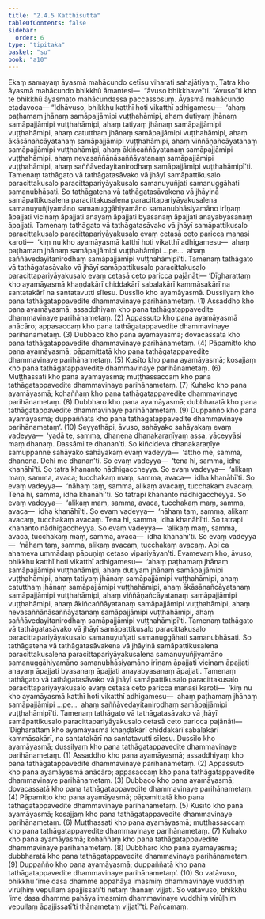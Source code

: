 ```yaml
---
title: "2.4.5 Katthīsutta"
tableOfContents: false
sidebar:
  order: 6
type: "tipitaka"
basket: "su"
book: "a10"
---
```



<DynamicBreadcrumb />

<Division number="85" book="a10" bookNo="17" page="382">

<Paragraph number="658" book="a10">
Ekaṃ samayaṃ āyasmā mahācundo cetīsu viharati sahajātiyaṃ. Tatra kho āyasmā mahācundo bhikkhū āmantesi—  “āvuso bhikkhave”ti. “Āvuso”ti kho te bhikkhū āyasmato mahācundassa paccassosuṃ. Āyasmā mahācundo etadavoca—
</Paragraph>

<Paragraph number="659" book="a10">
“Idhāvuso, bhikkhu katthī hoti vikatthī adhigamesu—  ‘ahaṃ paṭhamaṃ jhānaṃ samāpajjāmipi vuṭṭhahāmipi, ahaṃ dutiyaṃ jhānaṃ samāpajjāmipi vuṭṭhahāmipi, ahaṃ tatiyaṃ jhānaṃ samāpajjāmipi vuṭṭhahāmipi, ahaṃ catutthaṃ jhānaṃ samāpajjāmipi vuṭṭhahāmipi, ahaṃ ākāsānañcāyatanaṃ samāpajjāmipi vuṭṭhahāmipi, ahaṃ viññāṇañcāyatanaṃ samāpajjāmipi vuṭṭhahāmipi, ahaṃ ākiñcaññāyatanaṃ samāpajjāmipi vuṭṭhahāmipi, ahaṃ nevasaññānāsaññāyatanaṃ samāpajjāmipi vuṭṭhahāmipi, ahaṃ saññāvedayitanirodhaṃ samāpajjāmipi vuṭṭhahāmipī’ti.
</Paragraph>

<Paragraph number="660" book="a10">
Tamenaṃ tathāgato vā tathāgatasāvako vā jhāyī samāpattikusalo paracittakusalo paracittapariyāyakusalo samanuyuñjati samanuggāhati samanubhāsati. So tathāgatena vā tathāgatasāvakena vā jhāyinā samāpattikusalena paracittakusalena paracittapariyāyakusalena samanuyuñjiyamāno samanuggāhiyamāno samanubhāsiyamāno irīṇaṃ āpajjati vicinaṃ āpajjati anayaṃ āpajjati byasanaṃ āpajjati anayabyasanaṃ āpajjati.
</Paragraph>

<Paragraph number="661" book="a10">
Tamenaṃ tathāgato vā tathāgatasāvako vā jhāyī samāpattikusalo paracittakusalo paracittapariyāyakusalo evaṃ cetasā ceto paricca manasi karoti—  ‘kiṃ nu kho ayamāyasmā katthī hoti vikatthī adhigamesu—  ahaṃ paṭhamaṃ jhānaṃ samāpajjāmipi vuṭṭhahāmipi …pe…  ahaṃ saññāvedayitanirodhaṃ samāpajjāmipi vuṭṭhahāmipī’ti.
</Paragraph>

<Paragraph number="662" book="a10">
Tamenaṃ tathāgato vā tathāgatasāvako vā jhāyī samāpattikusalo paracittakusalo paracittapariyāyakusalo evaṃ cetasā ceto paricca pajānāti—
</Paragraph>

<Paragraph number="663" book="a10">
‘Dīgharattaṃ kho ayamāyasmā khaṇḍakārī chiddakārī sabalakārī kammāsakārī na santatakārī na santatavutti sīlesu. Dussīlo kho ayamāyasmā. Dussilyaṃ kho pana tathāgatappavedite dhammavinaye parihānametaṃ. (1)
</Paragraph>

<Paragraph number="664" book="a10">
Assaddho kho pana ayamāyasmā; assaddhiyaṃ kho pana tathāgatappavedite dhammavinaye parihānametaṃ. (2)
</Paragraph>

<Paragraph number="665" book="a10">
Appassuto kho pana ayamāyasmā anācāro; appasaccaṃ kho pana tathāgatappavedite dhammavinaye parihānametaṃ. (3)
</Paragraph>

<Paragraph number="666" book="a10">
Dubbaco kho pana ayamāyasmā; dovacassatā kho pana tathāgatappavedite dhammavinaye parihānametaṃ. (4)
</Paragraph>

<Paragraph number="667" book="a10">
Pāpamitto kho pana ayamāyasmā; pāpamittatā kho pana tathāgatappavedite dhammavinaye parihānametaṃ. (5)
</Paragraph>

<Paragraph number="668" book="a10">
Kusīto kho pana ayamāyasmā; kosajjaṃ kho pana tathāgatappavedite dhammavinaye parihānametaṃ. (6)
</Paragraph>

<Paragraph number="669" book="a10">
Muṭṭhassati kho pana ayamāyasmā; muṭṭhassaccaṃ kho pana tathāgatappavedite dhammavinaye parihānametaṃ. (7)
</Paragraph>

<Paragraph number="670" book="a10">
Kuhako kho pana ayamāyasmā; kohaññaṃ kho pana tathāgatappavedite dhammavinaye parihānametaṃ. (8)
</Paragraph>

<Paragraph number="671" book="a10">
Dubbharo kho pana ayamāyasmā; dubbharatā kho pana tathāgatappavedite dhammavinaye parihānametaṃ. (9)
</Paragraph>

<Paragraph number="672" book="a10">
Duppañño kho pana ayamāyasmā; duppaññatā kho pana tathāgatappavedite dhammavinaye parihānametaṃ’. (10)
</Paragraph>

<Paragraph number="673" book="a10">
Seyyathāpi, āvuso, sahāyako sahāyakaṃ evaṃ vadeyya—  ‘yadā te, samma, dhanena dhanakaraṇīyaṃ assa, yāceyyāsi maṃ dhanaṃ. Dassāmi te dhanan’ti. So kiñcideva dhanakaraṇīye samuppanne sahāyako sahāyakaṃ evaṃ vadeyya—  ‘attho me, samma, dhanena. Dehi me dhanan’ti. So evaṃ vadeyya—  ‘tena hi, samma, idha khanāhī’ti. So tatra khananto nādhigaccheyya. So evaṃ vadeyya—  ‘alikaṃ maṃ, samma, avaca; tucchakaṃ maṃ, samma, avaca—  idha khanāhī’ti. So evaṃ vadeyya—  ‘nāhaṃ taṃ, samma, alikaṃ avacaṃ, tucchakaṃ avacaṃ. Tena hi, samma, idha khanāhī’ti. So tatrapi khananto nādhigaccheyya. So evaṃ vadeyya—  ‘alikaṃ maṃ, samma, avaca, tucchakaṃ maṃ, samma, avaca—  idha khanāhī’ti. So evaṃ vadeyya—  ‘nāhaṃ taṃ, samma, alikaṃ avacaṃ, tucchakaṃ avacaṃ. Tena hi, samma, idha khanāhī’ti. So tatrapi khananto nādhigaccheyya. So evaṃ vadeyya—  ‘alikaṃ maṃ, samma, avaca, tucchakaṃ maṃ, samma, avaca—  idha khanāhī’ti. So evaṃ vadeyya—  ‘nāhaṃ taṃ, samma, alikaṃ avacaṃ, tucchakaṃ avacaṃ. Api ca ahameva ummādaṃ pāpuṇiṃ cetaso vipariyāyan’ti.
</Paragraph>

<Paragraph number="674" book="a10">
Evamevaṃ kho, āvuso, bhikkhu katthī hoti vikatthī adhigamesu—  ‘ahaṃ paṭhamaṃ jhānaṃ samāpajjāmipi vuṭṭhahāmipi, ahaṃ dutiyaṃ jhānaṃ samāpajjāmipi vuṭṭhahāmipi, ahaṃ tatiyaṃ jhānaṃ samāpajjāmipi vuṭṭhahāmipi, ahaṃ catutthaṃ jhānaṃ samāpajjāmipi vuṭṭhahāmipi, ahaṃ ākāsānañcāyatanaṃ samāpajjāmipi vuṭṭhahāmipi, ahaṃ viññāṇañcāyatanaṃ samāpajjāmipi vuṭṭhahāmipi, ahaṃ ākiñcaññāyatanaṃ samāpajjāmipi vuṭṭhahāmipi, ahaṃ nevasaññānāsaññāyatanaṃ samāpajjāmipi vuṭṭhahāmipi, ahaṃ saññāvedayitanirodhaṃ samāpajjāmipi vuṭṭhahāmipī’ti.
</Paragraph>

<Paragraph number="675" book="a10">
Tamenaṃ tathāgato vā tathāgatasāvako vā jhāyī samāpattikusalo paracittakusalo paracittapariyāyakusalo samanuyuñjati samanuggāhati samanubhāsati. So tathāgatena vā tathāgatasāvakena vā jhāyinā samāpattikusalena paracittakusalena paracittapariyāyakusalena samanuyuñjiyamāno samanuggāhiyamāno samanubhāsiyamāno irīṇaṃ āpajjati vicinaṃ āpajjati anayaṃ āpajjati byasanaṃ āpajjati anayabyasanaṃ āpajjati.
</Paragraph>

<Paragraph number="676" book="a10">
Tamenaṃ tathāgato vā tathāgatasāvako vā jhāyī samāpattikusalo paracittakusalo paracittapariyāyakusalo evaṃ cetasā ceto paricca manasi karoti—  ‘kiṃ nu kho ayamāyasmā katthī hoti vikatthī adhigamesu—  ahaṃ paṭhamaṃ jhānaṃ samāpajjāmipi …pe…  ahaṃ saññāvedayitanirodhaṃ samāpajjāmipi vuṭṭhahāmipī’ti.
</Paragraph>

<Paragraph number="677" book="a10">
Tamenaṃ tathāgato vā tathāgatasāvako vā jhāyī samāpattikusalo paracittapariyāyakusalo cetasā ceto paricca pajānāti—
</Paragraph>

<Paragraph number="678" book="a10">
‘Dīgharattaṃ kho ayamāyasmā khaṇḍakārī chiddakārī sabalakārī kammāsakārī, na santatakārī na santatavutti sīlesu. Dussīlo kho ayamāyasmā; dussilyaṃ kho pana tathāgatappavedite dhammavinaye parihānametaṃ. (1)
</Paragraph>

<Paragraph number="679" book="a10">
Assaddho kho pana ayamāyasmā; assaddhiyaṃ kho pana tathāgatappavedite dhammavinaye parihānametaṃ. (2)
</Paragraph>

<Paragraph number="680" book="a10">
Appassuto kho pana ayamāyasmā anācāro; appasaccaṃ kho pana tathāgatappavedite dhammavinaye parihānametaṃ. (3)
</Paragraph>

<Paragraph number="681" book="a10">
Dubbaco kho pana ayamāyasmā; dovacassatā kho pana tathāgatappavedite dhammavinaye parihānametaṃ. (4)
</Paragraph>

<Paragraph number="682" book="a10">
Pāpamitto kho pana ayamāyasmā; pāpamittatā kho pana tathāgatappavedite dhammavinaye parihānametaṃ. (5)
</Paragraph>

<Paragraph number="683" book="a10">
Kusīto kho pana ayamāyasmā; kosajjaṃ kho pana tathāgatappavedite dhammavinaye parihānametaṃ. (6)
</Paragraph>

<Paragraph number="684" book="a10">
Muṭṭhassati kho pana ayamāyasmā; muṭṭhassaccaṃ kho pana tathāgatappavedite dhammavinaye parihānametaṃ. (7)
</Paragraph>

<Paragraph number="685" book="a10">
Kuhako kho pana ayamāyasmā; kohaññaṃ kho pana tathāgatappavedite dhammavinaye parihānametaṃ. (8)
</Paragraph>

<Paragraph number="686" book="a10">
Dubbharo kho pana ayamāyasmā; dubbharatā kho pana tathāgatappavedite dhammavinaye parihānametaṃ. (9)
</Paragraph>

<Paragraph number="687" book="a10">
Duppañño kho pana ayamāyasmā; duppaññatā kho pana tathāgatappavedite dhammavinaye parihānametaṃ’. (10)
</Paragraph>

<Paragraph number="688" book="a10">
So vatāvuso, bhikkhu ‘ime dasa dhamme appahāya imasmiṃ dhammavinaye vuddhiṃ virūḷhiṃ vepullaṃ āpajjissatī’ti netaṃ ṭhānaṃ vijjati. So vatāvuso, bhikkhu ‘ime dasa dhamme pahāya imasmiṃ dhammavinaye vuddhiṃ virūḷhiṃ vepullaṃ āpajjissatī’ti ṭhānametaṃ vijjatī”ti.

</Paragraph>
</Division>

<Paragraph number="689" type="center" book="a10">
Pañcamaṃ.
</Paragraph>